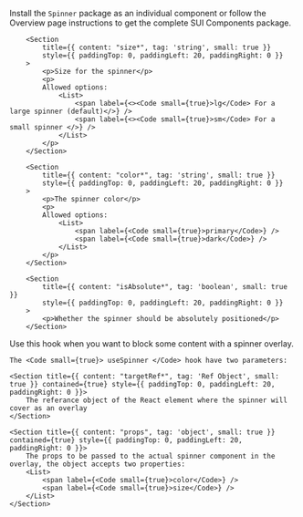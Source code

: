 
<Section
	title="Installation"
	contained={true}
	style={{ paddingTop: 20, paddingBottom: 0 }}
>
	<p>
		Install the <Code small={true}>Spinner</Code> package as an individual
		component or follow the Overview page instructions to get the complete SUI
		Components package.
	</p>
</Section>

<Section title="Props" border={true}>

    	<Section
    		title={{ content: "size*", tag: 'string', small: true }}
    		style={{ paddingTop: 0, paddingLeft: 20, paddingRight: 0 }}
    	>
    		<p>Size for the spinner</p>
    		<p>
    		Allowed options:
    			<List>
    				<span label={<><Code small={true}>lg</Code> For a large spinner (default)</>} />
					<span label={<><Code small={true}>sm</Code> For a small spinner </>} />
    			</List>
    		</p>
    	</Section>

		<Section
    		title={{ content: "color*", tag: 'string', small: true }}
    		style={{ paddingTop: 0, paddingLeft: 20, paddingRight: 0 }}
    	>
    		<p>The spinner color</p>
    		<p>
    		Allowed options:
    			<List>
    				<span label={<Code small={true}>primary</Code>} />
					<span label={<Code small={true}>dark</Code>} />
    			</List>
    		</p>
    	</Section>

		<Section
    		title={{ content: "isAbsolute*", tag: 'boolean', small: true }}
    		style={{ paddingTop: 0, paddingLeft: 20, paddingRight: 0 }}
    	>
    		<p>Whether the spinner should be absolutely positioned</p>
    	</Section>

</Section>

<Section
	title="useSpinner Hook"
	contained={true}
	style={{ paddingTop: 30, paddingBottom: 0 }}
>
	<p> Use this hook when you want to block some content with a spinner overlay. </p>

	The <Code small={true}> useSpinner </Code> hook have two parameters:  
   
    <Section title={{ content: "targetRef*", tag: 'Ref Object', small: true }} contained={true} style={{ paddingTop: 0, paddingLeft: 20, paddingRight: 0 }}>
		The referance object of the React element where the spinner will cover as an overlay
    </Section>

	<Section title={{ content: "props", tag: 'object', small: true }} contained={true} style={{ paddingTop: 0, paddingLeft: 20, paddingRight: 0 }}>
		The props to be passed to the actual spinner component in the overlay, the object accepts two properties: 
		<List>
			<span label={<Code small={true}>color</Code>} />
			<span label={<Code small={true}>size</Code>} />
		</List>
    </Section>

</Section>
